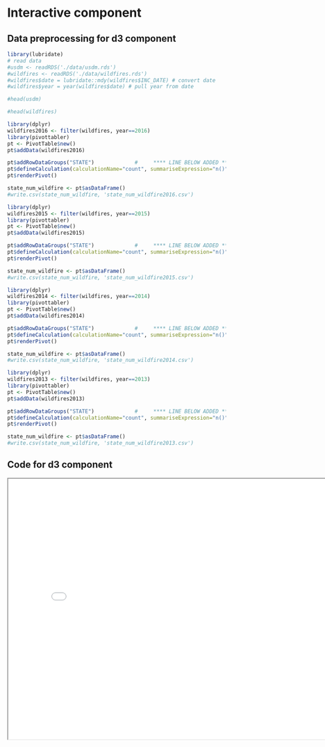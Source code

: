 # Interactive component
## Data preprocessing for d3 component 
```r
library(lubridate)
# read data
#usdm <- readRDS('./data/usdm.rds')
#wildfires <- readRDS('./data/wildfires.rds')
#wildfires$date = lubridate::mdy(wildfires$INC_DATE) # convert date
#wildfires$year = year(wildfires$date) # pull year from date
```

```r
#head(usdm)
```

```r
#head(wildfires)
```

```r
library(dplyr)
wildfires2016 <- filter(wildfires, year==2016)
library(pivottabler)
pt <- PivotTable$new()
pt$addData(wildfires2016)

pt$addRowDataGroups("STATE")             #     **** LINE BELOW ADDED ****
pt$defineCalculation(calculationName="count", summariseExpression="n()")
pt$renderPivot()

state_num_wildfire <- pt$asDataFrame()
#write.csv(state_num_wildfire, 'state_num_wildfire2016.csv')

```

```r
library(dplyr)
wildfires2015 <- filter(wildfires, year==2015)
library(pivottabler)
pt <- PivotTable$new()
pt$addData(wildfires2015)

pt$addRowDataGroups("STATE")             #     **** LINE BELOW ADDED ****
pt$defineCalculation(calculationName="count", summariseExpression="n()")
pt$renderPivot()

state_num_wildfire <- pt$asDataFrame()
#write.csv(state_num_wildfire, 'state_num_wildfire2015.csv')

```

```r
library(dplyr)
wildfires2014 <- filter(wildfires, year==2014)
library(pivottabler)
pt <- PivotTable$new()
pt$addData(wildfires2014)

pt$addRowDataGroups("STATE")             #     **** LINE BELOW ADDED ****
pt$defineCalculation(calculationName="count", summariseExpression="n()")
pt$renderPivot()

state_num_wildfire <- pt$asDataFrame()
#write.csv(state_num_wildfire, 'state_num_wildfire2014.csv')

```

```r
library(dplyr)
wildfires2013 <- filter(wildfires, year==2013)
library(pivottabler)
pt <- PivotTable$new()
pt$addData(wildfires2013)

pt$addRowDataGroups("STATE")             #     **** LINE BELOW ADDED ****
pt$defineCalculation(calculationName="count", summariseExpression="n()")
pt$renderPivot()

state_num_wildfire <- pt$asDataFrame()
#write.csv(state_num_wildfire, 'state_num_wildfire2013.csv')

```
## Code for d3 component 
<iframe src="d3-viz.html" width="800" height="600"></iframe>


